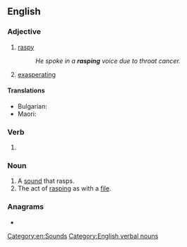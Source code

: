 ==English==

===Adjective===
{{en-adj}}

# [[raspy]]
#: ''He spoke in a '''rasping''' voice due to throat cancer.''
# [[exasperating]]

====Translations====
{{trans-top|raspy}}
* Bulgarian: {{t+|bg|дрезгав}}
* Maori: {{t|mi|māngūngungu}}
{{trans-mid}}
{{trans-bottom}}

===Verb===
{{head|en|verb form}}

# {{present participle of|en|rasp|nocat=1}}

===Noun===
{{en-noun}}

# A [[sound]] that rasps.
# The act of [[rasp]]ing as with a [[file]].

===Anagrams===
* {{anagrams|en|a=aginprs|gnisrap|parings|parsing|rapings|sparing}}

[[Category:en:Sounds]]
[[Category:English verbal nouns]]